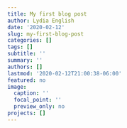 ```yaml
---
title: My first blog post
author: Lydia English
date: '2020-02-12'
slug: my-first-blog-post
categories: []
tags: []
subtitle: ''
summary: ''
authors: []
lastmod: '2020-02-12T21:00:38-06:00'
featured: no
image:
  caption: ''
  focal_point: ''
  preview_only: no
projects: []
---
```

